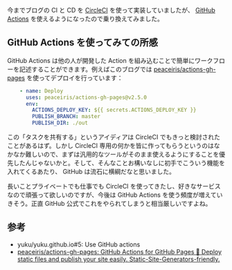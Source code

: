 今までブログの CI と CD を [CircleCI](https://circleci.com) を使って実装していましたが、 [GitHub Actions](https://github.com/features/actions) を使えるようになったので乗り換えてみました。

## GitHub Actions を使ってみての所感

GitHub Actions は他の人が開発した Action を組み込むことで簡単にワークフローを記述することができます。例えばこのブログでは [peaceiris/actions-gh-pages](https://github.com/peaceiris/actions-gh-pages) を使ってデプロイを行っています：

```yml
    - name: Deploy
      uses: peaceiris/actions-gh-pages@v2.5.0
      env:
        ACTIONS_DEPLOY_KEY: ${{ secrets.ACTIONS_DEPLOY_KEY }}
        PUBLISH_BRANCH: master
        PUBLISH_DIR: ./out
```

この「タスクを共有する」というアイディアは CircleCI でもきっと検討されたことがあるはず。しかし CircleCI 専用の何かを皆に作ってもらうというのはなかなか難しいので、まずは汎用的なツールがそのまま使えるようにすることを優先したんじゃないかと。そして、そんなことお構いなしに初手でこういう機能を入れてくるあたり、 GitHub は流石に横綱だなと思いました。

長いことプライベートでも仕事でも CircleCI を使ってきたし、好きなサービスなので頑張って欲しいのですが、今後は GitHub Actions を使う頻度が増えていきそう。正直 GitHub 公式でこれをやられてしまうと相当厳しいですよね。

## 参考

- yuku/yuku.github.io#5: Use GitHub actions
- [peaceiris/actions-gh-pages: GitHub Actions for GitHub Pages 🚀 Deploy static files and publish your site easily. Static-Site-Generators-friendly.](https://github.com/peaceiris/actions-gh-pages)
